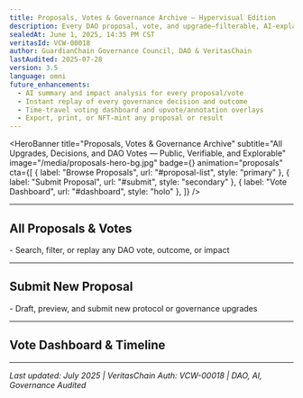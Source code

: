 ```yaml
---
title: Proposals, Votes & Governance Archive — Hypervisual Edition
description: Every DAO proposal, vote, and upgrade—filterable, AI-explained, replayable, and NFT-certified for full protocol transparency.
sealedAt: June 1, 2025, 14:35 PM CST
veritasId: VCW-00018
author: GuardianChain Governance Council, DAO & VeritasChain
lastAudited: 2025-07-28
version: 3.5
language: omni
future_enhancements:
  - AI summary and impact analysis for every proposal/vote
  - Instant replay of every governance decision and outcome
  - Time-travel voting dashboard and upvote/annotation overlays
  - Export, print, or NFT-mint any proposal or result
---
```


<HeroBanner
  title="Proposals, Votes & Governance Archive"
  subtitle="All Upgrades, Decisions, and DAO Votes — Public, Verifiable, and Explorable"
  image="/media/proposals-hero-bg.jpg"
  badge={<VeritasBadge id="VCW-00018" />}
  animation="proposals"
  cta={[
    { label: "Browse Proposals", url: "#proposal-list", style: "primary" },
    { label: "Submit Proposal", url: "#submit", style: "secondary" },
    { label: "Vote Dashboard", url: "#dashboard", style: "holo" },
  ]}
/>

<UtilityBar>
  <SectionTOC sticky scrollSpy animation="fade-in" />
  <QuickActions>
    <CopyButton text="guardian-global.com/whitepaper/proposals" />
    <ShareMenu
      platforms={["twitter", "linkedin", "telegram", "farcaster", "email"]}
    />
    <PDFExport />
    <VoiceToggle />
    <ThemeToggle />
    <TranslateMenu
      languages={["en", "es", "zh", "de", "fr", "ar", "hi", "jp"]}
    />
    <TextSizeToggle />
  </QuickActions>
</UtilityBar>

---

## <span id="proposal-list">All Proposals & Votes <VoteIcon /></span>

<ProposalArchive />- Search, filter, or replay any DAO vote, outcome, or impact

---

## <span id="submit">Submit New Proposal <SubmitIcon /></span>

<ProposalForm />- Draft, preview, and submit new protocol or governance upgrades

---

## <span id="dashboard">Vote Dashboard & Timeline <TimelineIcon /></span>

<VoteDashboard />

---

_Last updated: July 2025 | VeritasChain Auth: VCW-00018 | DAO, AI, Governance Audited_
